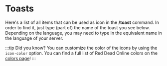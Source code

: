 # Toasts


Here's a list of all items that can be used as icon in the **/toast** command. In order to find it, just type (part of) the name of the toast you see below. Depending on the language, you may need to
type in the equivalent name in the language of your server.

:::tip Did you know?
You can customize the color of the icons by using the `icon-color` option. You can find a full list of Red Dead Online colors on the [colors page](/wiki/lists/colors)!
:::

<Toasts />
